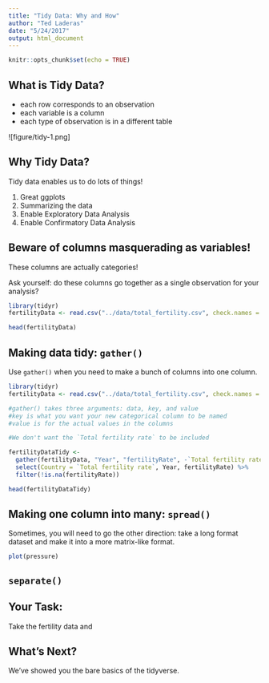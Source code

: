 ```yaml
---
title: "Tidy Data: Why and How"
author: "Ted Laderas"
date: "5/24/2017"
output: html_document
---
```


```r
knitr::opts_chunk$set(echo = TRUE)
```

## What is Tidy Data?

- each row corresponds to an observation
- each variable is a column
- each type of observation is in a different table

![figure/tidy-1.png]

## Why Tidy Data?

Tidy data enables us to do lots of things!

1) Great ggplots
2) Summarizing the data
3) Enable Exploratory Data Analysis
4) Enable Confirmatory Data Analysis

## Beware of columns masquerading as variables!

These columns are actually categories!

Ask yourself: do these columns go together as a single observation for your analysis?

```r
library(tidyr)
fertilityData <- read.csv("../data/total_fertility.csv", check.names = FALSE)

head(fertilityData)
```


## Making data tidy: `gather()`

Use `gather()` when you need to make a bunch of columns into one column. 

```r
library(tidyr)
fertilityData <- read.csv("../data/total_fertility.csv", check.names = FALSE)

#gather() takes three arguments: data, key, and value
#key is what you want your new categorical column to be named
#value is for the actual values in the columns

#We don't want the `Total fertility rate` to be included

fertilityDataTidy <- 
  gather(fertilityData, "Year", "fertilityRate", -`Total fertility rate`) %>% 
  select(Country = `Total fertility rate`, Year, fertilityRate) %>% 
  filter(!is.na(fertilityRate))

head(fertilityDataTidy)
```

## Making one column into many: `spread()`

Sometimes, you will need to go the other direction: take a long format dataset and make it into a more matrix-like format.

```r
plot(pressure)
```

## `separate()`


## Your Task:

Take the fertility data and 

## What's Next?

We've showed you the bare basics of the tidyverse.